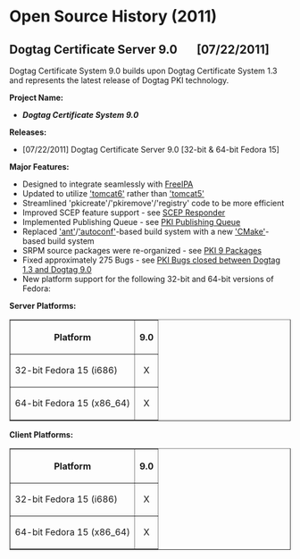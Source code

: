 = Open Source History (2011) =

== Dogtag Certificate Server 9.0 &nbsp;&nbsp;&nbsp;&nbsp;&nbsp;&nbsp;[07/22/2011] ==


Dogtag Certificate System 9.0 builds upon Dogtag Certificate System 1.3 and represents the latest release of Dogtag PKI technology.

'''Project Name:'''
* '''''Dogtag Certificate System 9.0'''''
'''Releases:'''
* [07/22/2011] Dogtag Certificate Server 9.0 [32-bit & 64-bit Fedora 15]
'''Major Features:'''
* Designed to integrate seamlessly with [http://freeipa.org/page/Main_Page FreeIPA]
* Updated to utilize [http://tomcat.apache.org/download-60.cgi 'tomcat6'] rather than [http://tomcat.apache.org/download-55.cgi 'tomcat5']
* Streamlined 'pkicreate'/'pkiremove'/'registry' code to be more efficient
* Improved SCEP feature support - see [https://github.com/dogtagpki/pki/wiki/SCEP-Responder SCEP Responder]
* Implemented Publishing Queue - see [https://github.com/dogtagpki/pki/wiki/Publishing-Queue PKI Publishing Queue]
* Replaced [http://ant.apache.org/ 'ant']/[http://www.gnu.org/software/autoconf 'autoconf']-based build system with a new [http://www.cmake.org/ 'CMake']-based build system
* SRPM source packages were re-organized - see [[PKI 9 Packages]]
* Fixed approximately 275 Bugs - see [[PKI Bugs closed between Dogtag 1.3 and Dogtag 9.0]]
* New platform support for the following 32-bit and 64-bit versions of Fedora:
'''Server Platforms:'''
    <table border=1>
    <tr>
    <th>Platform</th>
    <th>9.0</th>
    </tr>
    <tr>
    <td>32-bit Fedora 15 (i686)</td>
    <td><center>X</center></td>
    </tr>
    <tr>
    <td>64-bit Fedora 15 (x86_64)</td>
    <td><center>X</center></td>
    </tr>
    </table>
'''Client Platforms:'''
    <table border=1>
    <tr>
    <th>Platform</th>
    <th>9.0</th>
    </tr>
    <tr>
    <td>32-bit Fedora 15 (i686)</td>
    <td><center>X</center></td>
    </tr>
    <tr>
    <td>64-bit Fedora 15 (x86_64)</td>
    <td><center>X</center></td>
    </tr>
    </table>